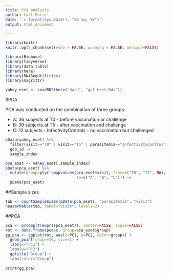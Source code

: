 ```yaml
---
title: PCA analysis
author: Carl Murie
date: '`r format(Sys.Date(), "%B %d, %Y")`'
output: html_document

---
```


```r
library(knitr)
knitr::opts_chunk$set(echo = FALSE, warning = FALSE, message=FALSE)

library(Biobase)
library(tidyverse)
library(data.table)
library(here)
library(RNASeqUtilities)
library(magrittr)
```

```r
vahey_eset <- readRDS(here("data", "gpl_eset.Rds"))
```

#PCA

PCA was conducted on the combination of three groups:  
  
* A: 36 subjects at T0 - before vaccination or challenge
* B: 39 subjects at T5 - after vaccination and challenge
* C: 12 subjects - InfectivityControls - no vaccination but challenged

```r
pData(vahey_eset) %>%
  filter(visit=="T0" | visit=="T5" | parasitemia=="InfectivityControl") %$%
  geo_id ->
  sample_index

pca_eset <- vahey_eset[,sample_index] 
pData(pca_eset) %>%
  mutate(group=plyr::mapvalues(pca_eset$visit, from=c("T0", "T5", NA), 
                               to=c("A", "B", "C"))) ->
  pData(pca_eset)

```

##Sample sizes  
  

```r

tab <- countSampleSizes(pData(pca_eset), "parasitemia", "visit")
headerKable(tab, label="visit", levels=2)
```

##PCA  
  
```r
pca <- prcomp(t(exprs(pca_eset)), center=FALSE, scale=FALSE)
rot <- data.frame(pca$x, group=pca_eset$group)
gg_pca <- ggplot(rot, aes(x=PC1, y=PC2, color=group)) + 
  geom_point(shape=16, size=1) +
  labs(x="PC1") +
  labs(y="PC2") + 
  ggtitle("Group") + 
  labs(color="Group")
  
print(gg_pca)
```
